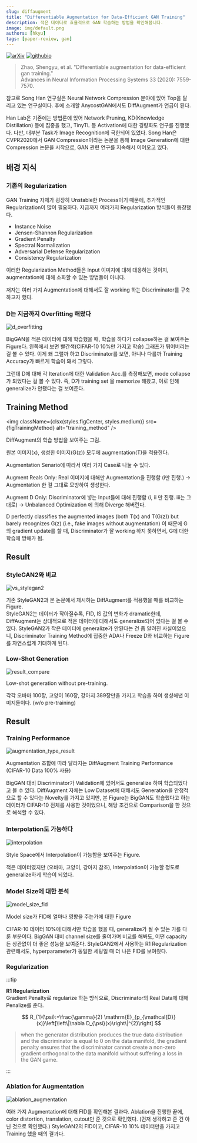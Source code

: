 ```yaml
---
slug: diffaugment
title: "Differentiable Augmentation for Data-Efficient GAN Training"
description: 적은 데이터로 효율적으로 GAN 학습하는 방법을 확인해봅니다.
image: img/default.png
authors: [hkyu]
tags: [paper-review, gan]
---
```




[![arXiv](https://img.shields.io/badge/arXiv-2006.10738-brightgreen.svg?style=flat-square)](https://arxiv.org/abs/2006.10738)
[![githubio](https://img.shields.io/static/v1?message=Official%20Repo&logo=Github&labelColor=grey&color=blue&logoColor=white&label=%20&style=flat-square)](https://github.com/mit-han-lab/data-efficient-gans)

> Zhao, Shengyu, et al. "Differentiable augmentation for data-efficient gan training."  
> Advances in Neural Information Processing Systems 33 (2020): 7559-7570.

참고로 Song Han 연구실은 Neural Network Compression 분야에 있어 Top을 달리고 있는 연구실이다. 후에 소개할 AnycostGAN에서도 DiffAugment가 언급이 된다.

Han Lab은 기존에는 방법론에 있어 Network Pruning, KD(Knowledge Distillation) 등에 집중을 했고, TinyTL 등 Activation에 대한 경량화도 연구를 진행했다. 다만, 대부분 Task가 Image Recognition에 국한되어 있었다. Song Han은 CVPR2020에서 GAN Compression이라는 논문을 통해 Image Generation에 대한 Compression 논문을 시작으로, GAN 관련 연구를 지속해서 이어오고 있다. 

## 배경 지식

### 기존의 Regularization

GAN Training 자체가 굉장히 Unstable한 Process이기 때문에, 추가적인 Regularization이 많이 필요하다. 지금까지 여러가지 Regularization 방식들이 등장했다.

- Instance Noise
- Jensen-Shannon Regularization
- Gradient Penalty
- Spectral Normalization
- Adversarial Defense Regularization
- Consistency Regularization

이러한 Regularization Method들은 Input 이미지에 대해 대응하는 것이지, augmentation에 대해 소화할 수 있는 방법들이 아니다.

저자는 여러 가지 Augmentation에 대해서도 잘 working 하는 Discriminator를 구축하고자 했다.

### D는 지금까지 Overfitting 해왔다

<img className={styles.figCenter} src={figOverfitting} alt="d_overfitting" />

BigGAN을 적은 데이터에 대해 학습했을 때, 학습을 하다가 collapse하는 걸 보여주는 Figure다. 왼쪽에서 보면 빨간색(CIFAR-10 10%만 가지고 학습) 그래프가 튀어버리는 걸 볼 수 있다. 이게 왜 그럴까 하고 Discriminator를 보면, 아니나 다를까 Training Accuracy가 빠르게 학습이 돼서 그렇다.

그런데 D에 대해 각 Iteration에 대한 Validation Acc.를 측정해보면, mode collapse가 되었다는 걸 볼 수 있다. 즉, D가 training set 을 memorize 해왔고, 이로 인해 generalize가 안됐다는 걸 보여준다.

## Training Method

<img className={clsx(styles.figCenter, styles.medium)} src={figTrainingMethod} alt="training_method" />

DiffAugment의 학습 방법을 보여주는 그림.

원본 이미지(x), 생성한 이미지(G(z)) 모두에 augmentation(T)을 적용한다.

Augmentation Senario에 따라서 여러 가지 Case로 나눌 수 있다.

Augment Reals Only: Real 이미지에 대해만 Augmentation을 진행함 (i만 진행.)
→ Augmentation 한 걸 그대로 모방하여 생성한다.

Augment D Only: Discriminator에 넣는 Input들에 대해 진행함 (i, ii 만 진행. iii는 그대로)
→ Unbalanced Optimization 에 의해 Diverge 해버린다.

D perfectly classifies the augmented images (both T(x) and T(G(z)) but barely
recognizes G(z) (i.e., fake images without augmentation)
이 때문에 G의 gradient update를 할 때, Discriminator가 잘 working 하지 못하면서, G에 대한 학습에 방해가 됨.

## Result

### StyleGAN2와 비교

<img className={styles.figCenter} src={figVsStylegan} alt="vs_stylegan2" />

기존 StyleGAN2과 본 논문에서 제시하는 DiffAugment를 적용했을 때를 비교하는 Figure.  
StyleGAN2는 데이터가 작아질수록, FID, IS 값의 변화가 dramatic한데, DiffAugment는 상대적으로 적은 데이터에 대해서도 generalize되어 있다는 걸 볼 수 있다. StyleGAN2가 작은 데이터에 generalize가 안된다는 건 좀 알려진 사실이었으니, Discriminator Training Method에 집중한 ADA나 Freeze D와 비교하는 Figure를 자연스럽게 기대하게 된다.

### Low-Shot Generation

<img className={styles.figCenter} src={figResultCompare} alt="result_compare" />

Low-shot generation without pre-training.

각각 오바마 100장, 고양이 160장, 강아지 389장만을 가지고 학습을 하여 생성해낸 이미지들이다. (w/o pre-training)

## Result

### Training Performance

<img className={styles.figCenter} src={figAugResult} alt="augmentation_type_result" />

Augmentation 조합에 따라 달라지는 DiffAugment Training Performance (CIFAR-10 Data 100% 사용)

BigGAN 대비 Discriminator가 Validation에 있어서도 generalize 하여 학습되었다고 볼 수 있다. DiffAugment 자체는 Low Dataset에 대해서도 Generation을 안정적으로 할 수 있다는 Novelty를 가지고 있지만, 본 Figure는 BigGAN도 학습했다고 하는 데이터가 CIFAR-10 전체를 사용한 것이었으니, 해당 조건으로 Comparison을 한 것으로 해석할 수 있다.

### Interpolation도 가능하다

<img className={styles.figCenter} src={figInterpolation} alt="interpolation" />

Style Space에서 Interpolation이 가능함을 보여주는 Figure.

적은 데이터였지만 (오바마, 고양이, 강아지 참조), Interpolation이 가능할 정도로 generalize하게 학습이 되었다.

### Model Size에 대한 분석

<img className={styles.figCenter} src={figModelSize} alt="model_size_fid" />

Model size가 FID에 얼마나 영향을 주는가에 대한 Figure

CIFAR-10 데이터 10%에 대해서만 학습을 했을 때, generalize가 될 수 있는 가를 다룬 부분이다. BigGAN 대비 channel size를 줄여가며 비교를 해봐도, 어떤 capacity든 상관없이 더 좋은 성능을 보여준다. StyleGAN2에서 사용하는 R1 Regularization 관련해서도, hyperparameter가 동일한 세팅일 때 더 나은 FID를 보여줬다.

### Regularization

:::tip

**R1 Regularization**  
Gradient Penalty로 regularize 하는 방식으로, Discriminator의 Real Data에 대해 Penalize를 준다.

$$
R_{1}(\psi):=\frac{\gamma}{2} \mathrm{E}_{p_{\mathcal{D}}(x)}\left[\left\|\nabla D_{\psi}(x)\right\|^{2}\right]
$$

> when the generator distribution produces the true data distribution and the discriminator is equal to 0 on the data manifold, the gradient penalty ensures that the discriminator cannot create a non-zero gradient orthogonal to the data manifold without suffering a loss in the GAN game.

:::

### Ablation for Augmentation

<img className={styles.figCenter} src={figAblation} alt="ablation_augmentation" />

여러 가지 Augmentation에 대해 FID를 확인해본 결과다.
Ablation을 진행한 끝에, color distortion, translation, cutout만 준 것으로 확인했다. (먼저 생각하고 준 건 아닌 것으로 확인했다.)
StyleGAN2의 FID이고, CIFAR-10 10% 데이터만을 가지고 Training 했을 때의 결과다.